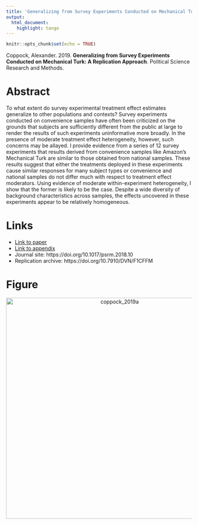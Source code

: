 ```yaml
---
title: 'Generalizing from Survey Experiments Conducted on Mechanical Turk: A Replication Approach'
output:
  html_document:
    highlight: tango
---
```


```r
knitr::opts_chunk$set(echo = TRUE)
```

Coppock, Alexander. 2019. <b>Generalizing from Survey Experiments Conducted on Mechanical Turk: A Replication Approach</b>. Political Science Research and Methods.

# Abstract
To what extent do survey experimental treatment effect estimates generalize to other populations and contexts? Survey experiments conducted on convenience samples have often been criticized on the grounds that subjects are sufficiently different from the public at large to render the results of such experiments uninformative more broadly. In the presence of moderate treatment effect heterogeneity, however, such concerns may be allayed. I provide evidence from a series of 12 survey experiments that results derived from convenience samples like Amazon’s Mechanical Turk are similar to those obtained from national samples. These results suggest that either the treatments deployed in these experiments cause similar responses for many subject types or convenience and national samples do not differ much with respect to treatment effect moderators. Using evidence of moderate within-experiment heterogeneity, I show that the former is likely to be the case. Despite a wide diversity of background characteristics across samples, the effects uncovered in these experiments appear to be relatively homogeneous.

# Links
 - <a href='coppock_2019a.pdf'>Link to paper</a>
 - <a href='coppock_2019a_appendix.pdf'>Link to appendix</a>
 - Journal site: https://doi.org/10.1017/psrm.2018.10 
 - Replication archive: https://doi.org/10.7910/DVN/F1CFFM 



# Figure
<center><img src="display_figures/coppock_2019a_display.png" alt="coppock_2019a" width="600"></center>